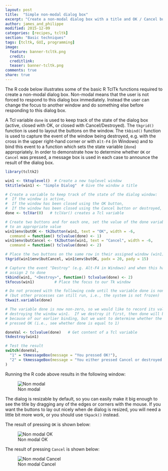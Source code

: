 ```yaml
---
layout: post
title:  "Simple non-modal dialog box"
excerpt: "Create a non-modal dialog box with a title and OK / Cancel buttons."
author: james_and_philippe
modified: 2015-12-09
categories: [recipes, tcltk]
section: "Basic techniques"
tags: [tcltk, GUI, programming]
image:
  feature: banner-tcltk.png
  credit: 
  creditlink: 
  teaser: banner-tcltk.png
comments: true
share: true
---
```


The R code below illustrates some of the basic R TclTk functions required to create a non-modal dialog box. Non-modal means that the user is not forced to respond to this dialog box immediately. Instead the user can change the focus to another window and do something else before responding to this dialog box.

A Tcl variable `done` is used to keep track of the state of the dialog box (active, closed with OK, or closed with Cancel/Destroyed). The `tkgrid()` function is used to layout the buttons on the window. The `tkbind()` function is used to capture the event of the window being destroyed, e.g. with the cross in the upper right-hand corner or with `Alt-F4` (in Windows) and to bind this event to a function which sets the state variable (`done`) appropriately. In order to demonstrate how to determine whether `OK` or `Cancel` was pressed, a message box is used in each case to announce the result of the dialog box.

```r
library(tcltk2)

win1 <- tktoplevel()  # Create a new toplevel window
tktitle(win1) <- "Simple Dialog"  # Give the window a title

# Create a variable to keep track of the state of the dialog window:
#  If the window is active,                                            done = 0
#  If the window has been closed using the OK button,                  done = 1
#  If the window has been closed using the Cancel button or destroyed, done = 2
done <- tclVar(0)   # tclVar() creates a Tcl variable

# Create two buttons and for each one, set the value of the done variable
# to an appropriate value
win1$env$butOK <- tk2button(win1, text = "OK", width = -6,
  command = function() tclvalue(done) <- 1)
win1$env$butCancel <- tk2button(win1, text = "Cancel", width = -6,
  command = function() tclvalue(done) <- 2)

# Place the two buttons on the same row in their assigned window (win1)
tkgrid(win1$env$butCancel, win1$env$butOK, padx = 20, pady = 15)

# Capture the event "Destroy" (e.g. Alt-F4 in Windows) and when this happens,
# assign 2 to done
tkbind(win1, "<Destroy>", function() tclvalue(done) <- 2)
tkfocus(win1)         # Place the focus to our Tk window

# Do not proceed with the following code until the variable done is non-zero.
# (but other processes can still run, i.e., the system is not frozen)
tkwait.variable(done)

# The variable done is now non-zero, so we would like to record its value before
# destroying the window win1.  If we destroy it first, then done will be set to 2
# because of our earlier binding, but we want to determine whether the user
# pressed OK (i.e., see whether done is equal to 1)

doneVal <- tclvalue(done)   # Get content of a Tcl variable
tkdestroy(win1)

# Test the result
switch(doneVal,
  "1" = tkmessageBox(message = "You pressed OK!"),
  "2" = tkmessageBox(message = "You either pressed Cancel or destroyed the dialog!")
)
```

Running the R code above results in the following window:

![Non modal]({{ site.images }}/recipes-tcltk/nonmodal.png)

The dialog is resizable by default, so you can easily make it big enough to see the title by dragging any of the edges or corners with the mouse. If you want the buttons to lay out nicely when de dialog is resized, you will need a little bit more work, or you should use `tkpack()` instead.

The result of pressing `OK` is shown below:

![Non modal OK]({{ site.images }}/recipes-tcltk/nonmodal2.png)

The result of pressing `Cancel` is shown below:

![Non modal Cancel]({{ site.images }}/recipes-tcltk/nonmodal3.png)
